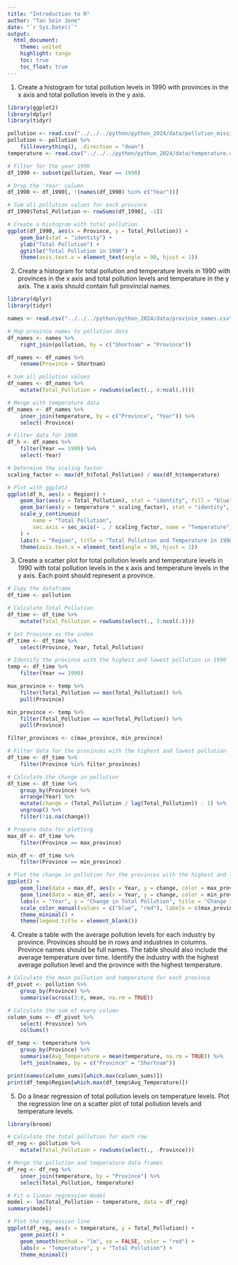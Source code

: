 ```yaml
---
title: "Introduction to R"
author: "Tan Sein Jone"
date: "`r Sys.Date()`"
output: 
  html_document:
    theme: united
    highlight: tango
    toc: true
    toc_float: true
---
```


1. Create a histogram for total pollution levels in 1990 with provinces in the x axis and total pollution levels in the y axis.

```r
library(ggplot2)
library(dplyr)
library(tidyr)

pollution <- read.csv("../../../python/python_2024/data/pollution_missing.csv")
pollution <- pollution %>%
    fill(everything(), .direction = "down")
temperature <- read.csv("../../../python/python_2024/data/temperature.csv")

# Filter for the year 1990
df_1990 <- subset(pollution, Year == 1990)

# Drop the 'Year' column
df_1990 <- df_1990[, !(names(df_1990) %in% c("Year"))]

# Sum all pollution values for each province
df_1990$Total_Pollution <- rowSums(df_1990[, -1])

# Create a histogram with total pollution
ggplot(df_1990, aes(x = Province, y = Total_Pollution)) +
    geom_bar(stat = "identity") +
    ylab("Total Pollution") +
    ggtitle("Total Pollution in 1990") +
    theme(axis.text.x = element_text(angle = 90, hjust = 1))
```

2. Create a histogram for total pollution and temperature levels in 1990 with provinces in the x axis and total pollution levels and temperature in the y axis. The x axis should contain full provincial names.

```r
library(dplyr)
library(tidyr)

names <- read.csv("../../../python/python_2024/data/province_names.csv")

# Map province names to pollution data
df_names <- names %>%
    right_join(pollution, by = c("Shortnam" = "Province"))

df_names <- df_names %>%
    rename(Province = Shortnam)

# Sum all pollution values
df_names <- df_names %>%
    mutate(Total_Pollution = rowSums(select(., 4:ncol(.))))

# Merge with temperature data
df_names <- df_names %>%
    inner_join(temperature, by = c("Province", "Year")) %>%
    select(-Province)

# Filter data for 1990
df_h <- df_names %>%
    filter(Year == 1990) %>%
    select(-Year)

# Determine the scaling factor
scaling_factor <- max(df_h$Total_Pollution) / max(df_h$temperature)

# Plot with ggplot2
ggplot(df_h, aes(x = Region)) +
    geom_bar(aes(y = Total_Pollution), stat = "identity", fill = "blue", width = 0.4, position = position_dodge(width = 0.4)) +
    geom_bar(aes(y = temperature * scaling_factor), stat = "identity", fill = "red", width = 0.4, position = position_dodge(width = 0.4)) +
    scale_y_continuous(
        name = "Total Pollution",
        sec.axis = sec_axis(~ . / scaling_factor, name = "Temperature")
    ) +
    labs(x = "Region", title = "Total Pollution and Temperature in 1990") +
    theme(axis.text.x = element_text(angle = 90, hjust = 1))
```

3. Create a scatter plot for total pollution levels and temperature levels in 1990 with total pollution levels in the x axis and temperature levels in the y axis. Each point should represent a province.

```r
# Copy the dataframe
df_time <- pollution

# Calculate Total Pollution
df_time <- df_time %>%
    mutate(Total_Pollution = rowSums(select(., 3:ncol(.))))

# Set Province as the index
df_time <- df_time %>%
    select(Province, Year, Total_Pollution)

# Identify the province with the highest and lowest pollution in 1990
temp <- df_time %>%
    filter(Year == 1990)

max_province <- temp %>%
    filter(Total_Pollution == max(Total_Pollution)) %>%
    pull(Province)

min_province <- temp %>%
    filter(Total_Pollution == min(Total_Pollution)) %>%
    pull(Province)

filter_provinces <- c(max_province, min_province)

# Filter data for the provinces with the highest and lowest pollution
df_time <- df_time %>%
    filter(Province %in% filter_provinces)

# Calculate the change in pollution
df_time <- df_time %>%
    group_by(Province) %>%
    arrange(Year) %>%
    mutate(change = (Total_Pollution / lag(Total_Pollution)) - 1) %>%
    ungroup() %>%
    filter(!is.na(change))

# Prepare data for plotting
max_df <- df_time %>%
    filter(Province == max_province)

min_df <- df_time %>%
    filter(Province == min_province)

# Plot the change in pollution for the provinces with the highest and lowest pollution
ggplot() +
    geom_line(data = max_df, aes(x = Year, y = change, color = max_province), size = 1) +
    geom_line(data = min_df, aes(x = Year, y = change, color = min_province), size = 1) +
    labs(x = "Year", y = "Change in Total Pollution", title = "Change in Total Pollution Over Time") +
    scale_color_manual(values = c("blue", "red"), labels = c(max_province, min_province)) +
    theme_minimal() +
    theme(legend.title = element_blank())
```

4. Create a table with the average pollution levels for each industry by province. Provinces should be in rows and industries in columns. Province names should be full names. The table should also include the average temperature over time. Identify the industry with the highest average pollution level and the province with the highest temperature.

```r
# Calculate the mean pollution and temperature for each province
df_pivot <- pollution %>%
    group_by(Province) %>%
    summarise(across(3:8, mean, na.rm = TRUE))

# Calculate the sum of every column
column_sums <- df_pivot %>%
    select(-Province) %>%
    colSums()

df_temp <- temperature %>%
    group_by(Province) %>%
    summarise(Avg_Temperature = mean(temperature, na.rm = TRUE)) %>%
    left_join(names, by = c("Province" = "Shortnam"))

print(names(column_sums)[which.max(column_sums)])
print(df_temp$Region[which.max(df_temp$Avg_Temperature)])
```

5. Do a linear regression of total pollution levels on temperature levels. Plot the regression line on a scatter plot of total pollution levels and temperature levels.

```r
library(broom)

# Calculate the total pollution for each row
df_reg <- pollution %>%
    mutate(Total_Pollution = rowSums(select(., -Province)))

# Merge the pollution and temperature data frames
df_reg <- df_reg %>%
    inner_join(temperature, by = "Province") %>%
    select(Total_Pollution, temperature)

# Fit a linear regression model
model <- lm(Total_Pollution ~ temperature, data = df_reg)
summary(model)

# Plot the regression line
ggplot(df_reg, aes(x = temperature, y = Total_Pollution)) +
    geom_point() +
    geom_smooth(method = "lm", se = FALSE, color = "red") +
    labs(x = "Temperature", y = "Total Pollution") +
    theme_minimal()
```